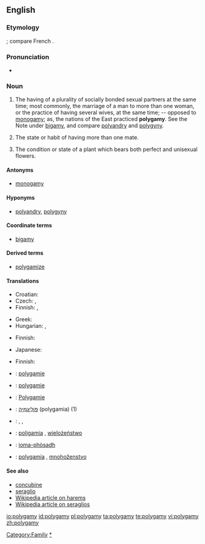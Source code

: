 ==English==

===Etymology===
{{Gr.}}; compare French {{term|polygamie}}.

===Pronunciation===
* {{audio|en-us-polygamy.ogg|Audio (US)}}

===Noun===
{{en-noun|polygamies}}

# The having of a plurality of socially bonded sexual partners at the same time; most commonly, the marriage of a man to more than one woman, or the practice of having several wives, at the same time; -- opposed to [[monogamy]]; as, the nations of the East practiced '''polygamy'''.  See the Note under [[bigamy]], and compare [[polyandry]] and [[polygyny]].
# {{zoology}} The state or habit of having more than one mate.
# {{botany}} The condition or state of a plant which bears both perfect and unisexual flowers.

====Antonyms====
* [[monogamy]]

====Hyponyms====
* [[polyandry]], [[polygyny]]

====Coordinate terms====
* [[bigamy]]

====Derived terms====
* [[polygamize]]

====Translations====
{{trans-top|the having of a plurality of socially bonded sexual partners at the same time}}
* Croatian: {{t|hr|poligamija|alt=poligàmija|f}}
* Czech: {{t-|cs|polygamie|f}}, {{t-|cs|mnohoženství|f}}
* Finnish: {{t-|fi|moniavioisuus}}, {{t-|fi|polygamia}}
{{trans-mid}}
* Greek: {{t|el|πολυγαμία|tr=poligamía|f|sc=Grek}}
* Hungarian: {{t|hu|poligámia}}, {{t|hu|többnejűség}}
{{trans-bottom}}

{{trans-top|zoology: the state or habit of having more than one mate}}
* Finnish: {{t-|fi|polygamia}}
{{trans-mid}}
* Japanese: {{t|ja|多婚性|tr=takonsei|sc=Jpan}}
{{trans-bottom}}

{{trans-top|botany: the condition or state of a plant which bears both perfect and unisexual flowers}}
* Finnish: {{t-|fi|polygamia}}
{{trans-mid}}
{{trans-bottom}}

{{checktrans-top}}
* {{ttbc|Dutch}}: [[polygamie]] {{f}}
* {{ttbc|French}}: [[polygamie]] {{f}}
* {{ttbc|German}}: [[Polygamie]] {{f}}
* {{ttbc|Hebrew}}: [[פוליגמיה|פּוֹלִיגַמְיָה]] (polygamia) {{f}} (1)
{{checktrans-mid}}
* {{ttbc|Norwegian}}: {{t-|no|flergifte|n}}, {{t-|no|flerkoneri|n}}, {{t-|no|polygami|n}}
* {{ttbc|Polish}}: [[poligamia]] {{f}}, [[wielożeństwo]] {{m}}
* {{ttbc|Scottish Gaelic}}: [[ioma-phòsadh]] {{m}}
* {{ttbc|Slovak}}: [[polygamia]] {{f}}, [[mnohoženstvo]] {{f}}
{{checktrans-bottom}}

====See also====
* [[concubine]]
* [[seraglio]]
* [[w:Harem|Wikipedia article on harems]]
* [[w:Seraglio|Wikipedia article on seraglios]]

[[Category:Family]]
[[Category:Marriage|*]]

[[io:polygamy]]
[[id:polygamy]]
[[pl:polygamy]]
[[ta:polygamy]]
[[te:polygamy]]
[[vi:polygamy]]
[[zh:polygamy]]